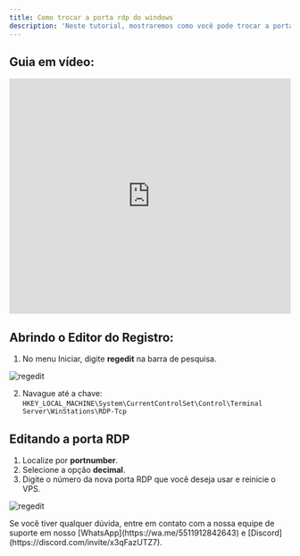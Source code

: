 ```yaml
---
title: Como trocar a porta rdp do windows
description: 'Neste tutorial, mostraremos como você pode trocar a porta RDP do seu VPS.'
---
```


## Guia em vídeo:
<iframe
  width="100%"
  height="422"
  src="https://www.youtube.com/embed/aEPmYlnmK9A?si=JoIwKgdMSVozIG3V"
  title="YouTube video player"
  frameborder="0"
  allow="accelerometer; autoplay; clipboard-write; encrypted-media; gyroscope; picture-in-picture"
  allowfullscreen
></iframe>

## Abrindo o Editor do Registro:

1. No menu Iniciar, digite **regedit** na barra de pesquisa.

<img
  className="block"
  src="/images/regedit.png"
  alt="regedit"
/>

2. Navague até a chave: `HKEY_LOCAL_MACHINE\System\CurrentControlSet\Control\Terminal Server\WinStations\RDP-Tcp`

## Editando a porta RDP
1. Localize por **portnumber**.
2. Selecione a opção **decimal**.
3. Digite o número da nova porta RDP que você deseja usar e reinicie o VPS.

<img
  className="block"
  src="/images/porta.png"
  alt="regedit"
/>

<Check>
Se você tiver qualquer dúvida, entre em contato com a nossa equipe de suporte
em nosso [WhatsApp](https://wa.me/5511912842643) 
e [Discord](https://discord.com/invite/x3qFazUTZ7).
</Check>